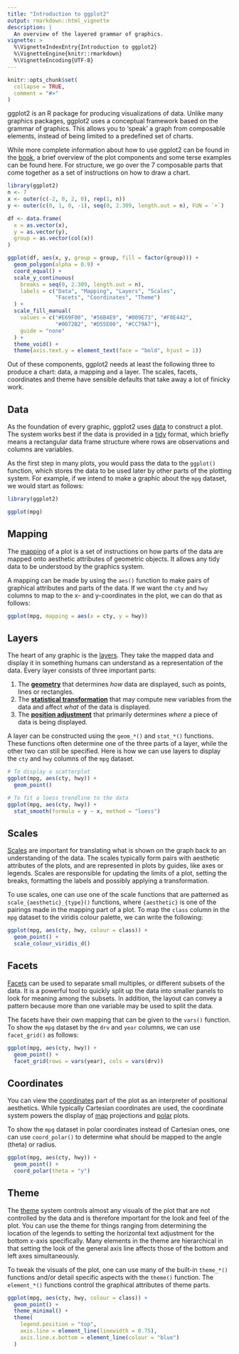 ```yaml
---
title: "Introduction to ggplot2"
output: rmarkdown::html_vignette
description: |
  An overview of the layered grammar of graphics.
vignette: >
  %\VignetteIndexEntry{Introduction to ggplot2}
  %\VignetteEngine{knitr::rmarkdown}
  %\VignetteEncoding{UTF-8}
---
```


```r
knitr::opts_chunk$set(
  collapse = TRUE,
  comment = "#>"
)
```

ggplot2 is an R package for producing visualizations of data. 
Unlike many graphics packages, ggplot2 uses a conceptual framework based on the grammar of graphics.
This allows you to 'speak' a graph from composable elements, instead of being limited to a predefined set of charts. 

While more complete information about how to use ggplot2 can be found in the [book](https://ggplot2-book.org/), a brief overview of the plot components and some terse examples can be found here. For structure, we go over the 7 composable parts that come together as a set of instructions on how to draw a chart.

```r
library(ggplot2)
n <- 7
x <- outer(c(-2, 0, 2, 0), rep(1, n))
y <- outer(c(0, 1, 0, -1), seq(0, 2.309, length.out = n), FUN = `+`)

df <- data.frame(
  x = as.vector(x),
  y = as.vector(y),
  group = as.vector(col(x))
)

ggplot(df, aes(x, y, group = group, fill = factor(group))) +
  geom_polygon(alpha = 0.9) +
  coord_equal() +
  scale_y_continuous(
    breaks = seq(0, 2.309, length.out = n),
    labels = c("Data", "Mapping", "Layers", "Scales",
               "Facets", "Coordinates", "Theme")
  ) +
  scale_fill_manual(
    values = c("#E69F00", "#56B4E9", "#009E73", "#F0E442",
               "#0072B2", "#D55E00", "#CC79A7"),
    guide = "none"
  ) +
  theme_void() +
  theme(axis.text.y = element_text(face = "bold", hjust = 1))

```

Out of these components, ggplot2 needs at least the following three to produce a chart: data, a mapping and a layer. The scales, facets, coordinates and theme have sensible defaults that take away a lot of finicky work.

## Data

As the foundation of every graphic, ggplot2 uses [data](https://ggplot2-book.org/getting-started.html#fuel-economy-data) to construct a plot. 
The system works best if the data is provided in a [tidy](https://tidyr.tidyverse.org/articles/tidy-data.html) format, which briefly means a rectangular data frame structure where rows are observations and columns are variables.

As the first step in many plots, you would pass the data to the `ggplot()` function, which stores the data to be used later by other parts of the plotting system. For example, if we intend to make a graphic about the `mpg` dataset, we would start as follows:

```r
library(ggplot2)

ggplot(mpg)
```

## Mapping

The [mapping](https://ggplot2-book.org/getting-started.html#aesthetics) of a plot is a set of instructions on how parts of the data are mapped onto aesthetic attributes of geometric objects. It allows any tidy data to be understood by the graphics system.

A mapping can be made by using the `aes()` function to make pairs of graphical attributes and parts of the data.
If we want the `cty` and `hwy` columns to map to the x- and y-coordinates in the plot, we can do that as follows:

```r
ggplot(mpg, mapping = aes(x = cty, y = hwy))
```

## Layers

The heart of any graphic is the [layers](https://ggplot2-book.org/toolbox.html). They take the mapped data and display it in something humans can understand as a representation of the data. 
Every layer consists of three important parts:

1. The [**geometry**](https://ggplot2-book.org/individual-geoms.html) that determines *how* data are displayed, such as points, lines or rectangles.
1. The [**statistical transformation**](https://ggplot2-book.org/statistical-summaries.html) that may compute new variables from the data and affect *what* of the data is displayed.
1. The [**position adjustment**](https://ggplot2-book.org/layers.html#position) that primarily determines *where* a piece of data is being displayed.

A layer can be constructed using the `geom_*()` and `stat_*()` functions. These functions often determine one of the three parts of a layer, while the other two can still be specified. Here is how we can use layers to display the `cty` and `hwy` columns of the `mpg` dataset.

```r
# To display a scatterplot
ggplot(mpg, aes(cty, hwy)) +
  geom_point()

# To fit a loess trendline to the data
ggplot(mpg, aes(cty, hwy)) +
  stat_smooth(formula = y ~ x, method = "loess")
```

## Scales

[Scales](https://ggplot2-book.org/scales-guides.html) are important for translating what is shown on the graph back to an understanding of the data. The scales typically form pairs with aesthetic attributes of the plots, and are represented in plots by guides, like axes or legends.
Scales are responsible for updating the limits of a plot, setting the breaks, formatting the labels and possibly applying a transformation.

To use scales, one can use one of the scale functions that are patterned as `scale_{aesthetic}_{type}()` functions, where `{aesthetic}` is one of the pairings made in the mapping part of a plot. To map the `class` column in the `mpg` dataset to the viridis colour palette, we can write the following:

```r
ggplot(mpg, aes(cty, hwy, colour = class)) +
  geom_point() +
  scale_colour_viridis_d()
```

## Facets

[Facets](https://ggplot2-book.org/facet.html) can be used to separate small multiples, or different subsets of the data. 
It is a powerful tool to quickly split up the data into smaller panels to look for meaning among the subsets.
In addition, the layout can convey a pattern because more than one variable may be used to split the data.

The facets have their own mapping that can be given to the `vars()` function. 
To show the `mpg` dataset by the `drv` and `year` columns, we can use `facet_grid()` as follows:

```r
ggplot(mpg, aes(cty, hwy)) +
  geom_point() +
  facet_grid(rows = vars(year), cols = vars(drv))
```

## Coordinates

You can view the [coordinates](https://ggplot2-book.org/coord.html) part of the plot as an interpreter of positional aesthetics. 
While typically Cartesian coordinates are used, the coordinate system powers the display of [map](https://ggplot2-book.org/maps.html) projections and [polar](https://ggplot2-book.org/coord.html#polar-coordinates-with-coord_polar) plots.

To show the `mpg` dataset in polar coordinates instead of Cartesian ones, one can use `coord_polar()` to determine what should be mapped to the angle (theta) or radius.

```r
ggplot(mpg, aes(cty, hwy)) +
  geom_point() +
  coord_polar(theta = "y")
```

## Theme

The [theme](https://ggplot2-book.org/polishing.html) system controls almost any visuals of the plot that are not controlled by the data and is therefore important for the look and feel of the plot. You can use the theme for things ranging from determining the location of the legends to setting the horizontal text adjustment for the bottom x-axis specifically. Many elements in the theme are hierarchical in that setting the look of the general axis line affects those of the bottom and left axes simultaneously.

To tweak the visuals of the plot, one can use many of the built-in `theme_*()` functions and/or detail specific aspects with the `theme()` function. The `element_*()` functions control the graphical attributes of theme parts.

```r
ggplot(mpg, aes(cty, hwy, colour = class)) +
  geom_point() +
  theme_minimal() +
  theme(
    legend.position = "top",
    axis.line = element_line(linewidth = 0.75),
    axis.line.x.bottom = element_line(colour = "blue")
  )
```
